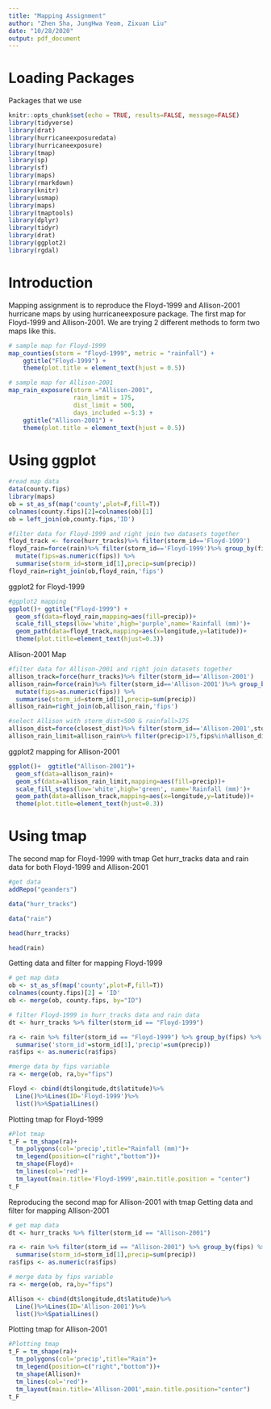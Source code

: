 ```yaml
---
title: "Mapping Assignment"
author: "Zhen Sha, JungHwa Yeom, Zixuan Liu"
date: "10/28/2020"
output: pdf_document
---
```

# Loading Packages
Packages that we use
```r
knitr::opts_chunk$set(echo = TRUE, results=FALSE, message=FALSE)
library(tidyverse)
library(drat)
library(hurricaneexposuredata)
library(hurricaneexposure)
library(tmap)
library(sp)
library(sf)
library(maps)
library(rmarkdown)
library(knitr)
library(usmap)
library(maps)
library(tmaptools)
library(dplyr)
library(tidyr)
library(drat)
library(ggplot2)
library(rgdal)
```

# Introduction
Mapping assignment is to reproduce the Floyd-1999 and Allison-2001 hurricane maps by using  hurricaneexposure package.
The first map for Floyd-1999 and Allison-2001.
We are trying 2 different methods to form two maps like this.

```r
# sample map for Floyd-1999
map_counties(storm = "Floyd-1999", metric = "rainfall") +
    ggtitle("Floyd-1999") +
    theme(plot.title = element_text(hjust = 0.5))

# sample map for Allison-2001
map_rain_exposure(storm ="Allison-2001", 
                  rain_limit = 175, 
                  dist_limit = 500, 
                  days_included =-5:3) +
    ggtitle("Allison-2001") +
    theme(plot.title = element_text(hjust = 0.5))
```

# Using ggplot

```r
#read map data
data(county.fips)
library(maps)
ob = st_as_sf(map('county',plot=F,fill=T))
colnames(county.fips)[2]=colnames(ob)[1]
ob = left_join(ob,county.fips,'ID')
```


```r
#filter data for Floyd-1999 and right join two datasets together
floyd_track <- force(hurr_tracks)%>% filter(storm_id=='Floyd-1999')
floyd_rain=force(rain)%>% filter(storm_id=='Floyd-1999')%>% group_by(fips) %>%
  mutate(fips=as.numeric(fips)) %>% 
  summarise(storm_id=storm_id[1],precip=sum(precip))
floyd_rain=right_join(ob,floyd_rain,'fips')

```

ggplot2 for Floyd-1999

```r
#ggplot2 mapping
ggplot()+ ggtitle("Floyd-1999") +
  geom_sf(data=floyd_rain,mapping=aes(fill=precip))+
  scale_fill_steps(low='white',high='purple',name='Rainfall (mm)')+
  geom_path(data=floyd_track,mapping=aes(x=longitude,y=latitude))+
  theme(plot.title=element_text(hjust=0.3))
```

Allison-2001 Map

```r
#filter data for Allison-2001 and right join datasets together
allison_track=force(hurr_tracks)%>% filter(storm_id=='Allison-2001')
allison_rain=force(rain)%>% filter(storm_id=='Allison-2001')%>% group_by(fips) %>%
  mutate(fips=as.numeric(fips)) %>%
  summarise(storm_id=storm_id[1],precip=sum(precip))
allison_rain=right_join(ob,allison_rain,'fips')
```



```r
#select Allison with storm_dist<500 & rainfall>175
allison_dist=force(closest_dist)%>% filter(storm_id=='Allison-2001',storm_dist<500)
allison_rain_limit=allison_rain%>% filter(precip>175,fips%in%allison_dist$fips)
```

ggplot2 mapping for Allison-2001

```r
ggplot()+  ggtitle("Allison-2001")+
  geom_sf(data=allison_rain)+
  geom_sf(data=allison_rain_limit,mapping=aes(fill=precip))+
  scale_fill_steps(low='white',high='green', name='Rainfall (mm)')+
  geom_path(data=allison_track,mapping=aes(x=longitude,y=latitude))+
  theme(plot.title=element_text(hjust=0.3))
```

# Using tmap
The second map for Floyd-1999 with tmap
Get hurr_tracks data and rain data for both Floyd-1999 and Allison-2001

```r
#get data
addRepo("geanders")

data("hurr_tracks")

data("rain")

head(hurr_tracks)

head(rain)
```

Getting data and filter for mapping Floyd-1999

```r
# get map data
ob <- st_as_sf(map('county',plot=F,fill=T))
colnames(county.fips)[2] = 'ID'
ob <- merge(ob, county.fips, by="ID")

# filter Floyd-1999 in hurr_tracks data and rain data
dt <- hurr_tracks %>% filter(storm_id == "Floyd-1999")

ra <- rain %>% filter(storm_id == "Floyd-1999") %>% group_by(fips) %>%
  summarise('storm_id'=storm_id[1],'precip'=sum(precip))
ra$fips <- as.numeric(ra$fips)

#merge data by fips variable
ra <- merge(ob, ra,by="fips")

Floyd <- cbind(dt$longitude,dt$latitude)%>%
  Line()%>%Lines(ID='Floyd-1999')%>%
  list()%>%SpatialLines()
```

Plotting tmap for Floyd-1999

```r
#Plot tmap
t_F = tm_shape(ra)+
  tm_polygons(col='precip',title="Rainfall (mm)")+
  tm_legend(position=c("right","bottom"))+
  tm_shape(Floyd)+
  tm_lines(col='red')+
  tm_layout(main.title='Floyd-1999',main.title.position = "center") 
t_F
```

Reproducing the second map for Allison-2001 with tmap
Getting data and filter for mapping Allison-2001

```r
# get map data
dt <- hurr_tracks %>% filter(storm_id == "Allison-2001")

ra <- rain %>% filter(storm_id == "Allison-2001") %>% group_by(fips) %>%
  summarise(storm_id=storm_id[1],precip=sum(precip))
ra$fips <- as.numeric(ra$fips)

# merge data by fips variable
ra <- merge(ob, ra,by="fips")

Allison <- cbind(dt$longitude,dt$latitude)%>%
  Line()%>%Lines(ID='Allison-2001')%>%
  list()%>%SpatialLines()
```

Plotting tmap for Allison-2001

```r
#Plotting tmap
t_F = tm_shape(ra)+
  tm_polygons(col='precip',title="Rain")+
  tm_legend(position=c("right","bottom"))+
  tm_shape(Allison)+
  tm_lines(col='red')+
  tm_layout(main.title='Allison-2001',main.title.position="center") 
t_F
```